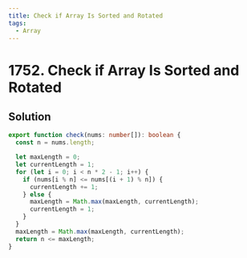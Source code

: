 ```yaml
---
title: Check if Array Is Sorted and Rotated
tags:
  - Array
---
```


# 1752. Check if Array Is Sorted and Rotated

<Badges>
  <LevelBadge level="easy" />
  <TopicBadge name="Array" slug="array" />
</Badges>

## Solution

```typescript filename="solution.ts" copy
export function check(nums: number[]): boolean {
  const n = nums.length;

  let maxLength = 0;
  let currentLength = 1;
  for (let i = 0; i < n * 2 - 1; i++) {
    if (nums[i % n] <= nums[(i + 1) % n]) {
      currentLength += 1;
    } else {
      maxLength = Math.max(maxLength, currentLength);
      currentLength = 1;
    }
  }
  maxLength = Math.max(maxLength, currentLength);
  return n <= maxLength;
}
```

<ProblemLink
  codingSite="leetcode"
  href="https://leetcode.com/problems/check-if-array-is-sorted-and-rotated"
  title="Check if Array Is Sorted and Rotated"
/>
